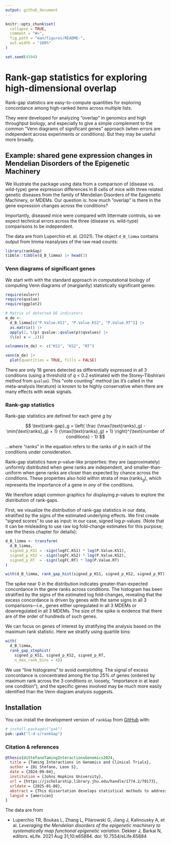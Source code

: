 ```yaml
---
output: github_document
---
```


<!-- README.md is generated from README.Rmd. Please edit that file -->

```r
knitr::opts_chunk$set(
  collapse = TRUE,
  comment = "#>",
  fig.path = "man/figures/README-",
  out.width = "100%"
)

set.seed(4394)
```

# Rank-gap statistics for exploring high-dimensional overlap

<!-- badges: start -->
<!-- badges: end -->

Rank-gap statistics are easy-to-compute quantities for exploring concordance
among high-ranked items across multiple lists.

They were developed for analyzing "overlap" in genomics and high throughput
biology, and especially to give a simple complement to the common "Venn
diagrams of significant genes" approach (when errors are independent across
experiments or conditions). But they may be useful more broadly.

## Example: shared gene expression changes in Mendelian Disorders of the Epigenetic Machinery

We illustrate the package using data from a comparison of (disease vs.
wild-type) gene expression differences in B cells of mice with three related
genetic diseases from the family of Mendelian Disorders of the Epigenetic
Machinery, or MDEMs. Our question is: how much "overlap" is there in the gene
expression changes across the conditions?

Importantly, diseased mice were compared with littermate controls, so we expect
technical errors across the three (disease vs. wild-type) comparisons to be
independent.

The data are from Luperchio et. al. (2021). The object `d_B_limma` contains
output from limma reanalyses of the raw read counts:

```r
library(rankGap)
tibble::tibble(d_B_limma) |> head(3)
```

### Venn diagrams of significant genes

We start with with the standard approach in computational biology of computing
Venn diagrams of (margianlly) statistically significant genes:

```r
require(eulerr)
require(qvalue)
require(ggplot2)

# Matrix of detected DE indicators
m_de <-
  d_B_limma[c("P.Value.KS1", "P.Value.KS2", "P.Value.RT")] |>
  as.matrix() |>
  apply(2, \(p) qvalue::qvalue(p)$qvalues) |>
  (\(x) x < .2)()

colnames(m_de) <- c("KS1", "KS2", "RT")

venn(m_de) |>
  plot(quantities = TRUE, fills = FALSE)
```

There are only 18 genes detected as differentially expressed in all 3
conditions (using a threshold of _q_ < 0.2 estimated with the Storey-Tibshirani
method from `qvalue`). This "vote counting" method (as it's called in the
meta-analysis literature) is known to be highly conservative when there are
many effects with weak signals.

### Rank-gap statistics

Rank-gap statistics are defined for each gene $g$ by

$$
\text{rank-gap}_g = \left(
   \frac
       {\max(\text{ranks}_g) - \min(\text{ranks}_g) + 1}
       {\max(\text{ranks}_g) + 1}
\right)^{\text{number of conditions} - 1}
$$

…where “ranks” in the equation refers to the ranks of $g$ in each of the
conditions under consideration.

Rank-gap statistics have *p*-value-like properties: they are (approximately)
uniformly distributed when gene ranks are independent, and smaller-than-uniform
when gene ranks are closer than expected by chance across the conditions. These
properties also hold within strata of $\max(\text{ranks}_g)$, which represents
the importance of a gene in _any_ of the conditions. 

We therefore adapt common graphics for displaying _p_-values to explore the
distribution of rank-gaps.

First, we visualize the distribution of rank-gap statistics in our data,
stratified by the signs of the estimated underlying effects. We first create
"signed scores" to use as input: in our case, signed log _p_-values. (Note that
it can be misleading to use raw log fold-change estimates for this purpose; see
the thesis chapter for details):

```r
d_B_limma <- transform(
  d_B_limma,
  signed_p_KS1 = -sign(logFC.KS1) * log(P.Value.KS1),
  signed_p_KS2 = -sign(logFC.KS2) * log(P.Value.KS2),
  signed_p_RT  = -sign(logFC.RT) * log(P.Value.RT)
)

with(d_B_limma, rank_gap_hist(signed_p_KS1, signed_p_KS2, signed_p_RT))
```


The spike near 0 in the distribution indicates greater-than-expected
concordance in the gene ranks across conditions. The histogram has been
stratified by the signs of the estimated log fold-changes, revealing that the
excess concordance is driven by genes with the same signs in all 3
comparisons—i.e., genes either upregulated in all 3 MDEMs or downregulated in all 3
MDEMs. The size of the spike is evidence that there are of the order of
hundreds of such genes.

We can focus on genes of interest by stratifying the analysis based on the
maximum rank statistic. Here we stratify using quartile bins:

```r
with(
  d_B_limma,
  rank_gap_stephist(
    signed_p_KS1, signed_p_KS2, signed_p_RT,
    n_max_rank_bins = 4))
```

We use "line histograms" to avoid overplotting. The signal of excess
concordance is concentrated among the top 25% of genes (ordered by maximum rank
across the 3 conditions or, loosely, "importance in at least one condition"),
and the specific genes involved may be much more easily identified than the
Venn diagram analysis suggests.


## Installation

You can install the development version of `rankGap` from
[GitHub](https://github.com/) with:

``` r
# install.packages("pak")
pak::pak("l-d-s/rankGap")
```

### Citation & references

```bibtex
@thesis{diStefanoTamingInteractionsGenomics2024,
  title = {Taming Interactions in Genomics and Clinical Trials},
  author = {Di Stefano, Leon S},
  date = {2024-09-04},
  institution = {Johns Hopkins University},
  url = {https://jscholarship.library.jhu.edu/handle/1774.2/70173},
  urldate = {2025-01-08},
  abstract = {This dissertation develops statistical methods to address two challenges in contemporary biomedical research. The first is understanding shared mechanisms underlying related diseases using high- throughput molecular data, motivated by a study of gene expression changes in a group of rare genetic disorders called Mendelian Disorders of the Epigenetic Machinery or MDEMs (Luperchio et al., 2021). We develop a simple approach to assessing the degree of overlap among the disorders based on rescaled differences in ranks of each gene across conditions, which we call “rank-gap” statistics. Rank-gap statistics have p-value-like properties that highlight concordance among genes ranked highly in at least one condition, and we argue that the number of smaller than expected rank-gap statistics estimates a meaningful overlap metric in the limit of small measurement error. Rank-gap statistics also possess three- and higher-way analogues. We compare our proposal with other rank-based overlap methods in the literature, and evaluate a diverse group of related methods in a simulation study. Our approach provides a simple complement to the predominant practice in genomics of forming Venn diagrams of statistically significant genes. The second challenge is understanding how treatment effects vary among different types of patients using data from clinical trials. The standard approach—one-at-a-time subgroup or interaction analysis of candidate covariates—suffers from difficulties of inference and interpretation. We develop the proportional interaction model, a parsimonious extension of additive regression adjustment also considered by Follmann and Proschan (1999) and Kovalchik, Varadhan, and Weiss (2013) in which benefits and harms from treatment vary as a function of a “score” that also predicts outcomes in each treatment group. An asymptotic analysis enables us to assess the sample sizes required to detect proportional interactions in practice, and we propose a symmetrical re-parametrization of the model that allows for stable single-step inference. We re-analyze a clinical trial of treatments for schizophrenia using our approach, showing how proportional interactions can be incorporated into a traditional regression model-building framework.},
  langid = {american}
}
```

The data are from

-   Luperchio TR, Boukas L, Zhang L, Pilarowski G, Jiang J, Kalinousky A, et al.
*Leveraging the Mendelian disorders of the epigenetic machinery to
systematically map functional epigenetic variation*. Dekker J, Barkai N,
editors. eLife. 2021 Aug 31;10:e65884. doi: 10.7554/eLife.65884

